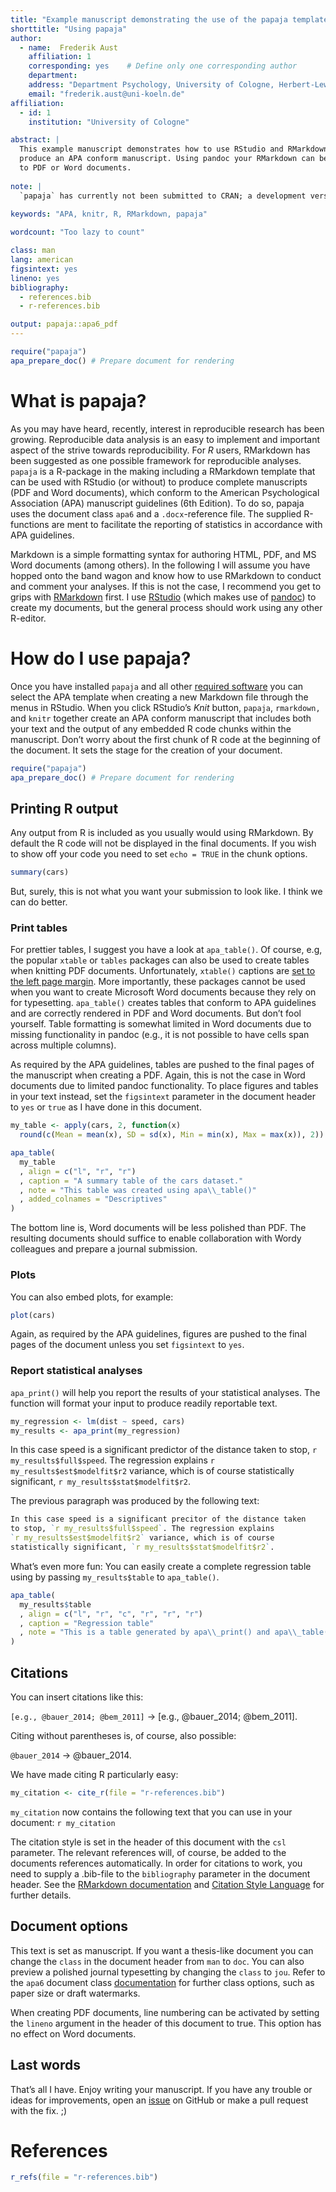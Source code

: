 ```yaml
---
title: "Example manuscript demonstrating the use of the papaja template"
shorttitle: "Using papaja"
author: 
  - name:  Frederik Aust
    affiliation: 1
    corresponding: yes    # Define only one corresponding author
    department:
    address: "Department Psychology, University of Cologne, Herbert-Lewin-Str. 2, 50931 Köln, Germany"
    email: "frederik.aust@uni-koeln.de"
affiliation:
  - id: 1
    institution: "University of Cologne"

abstract: |
  This example manuscript demonstrates how to use RStudio and RMarkdown to
  produce an APA conform manuscript. Using pandoc your RMarkdown can be converted
  to PDF or Word documents.
  
note: |  
  `papaja` has currently not been submitted to CRAN; a development version is available at https://github.com/crsh/papaja.
  
keywords: "APA, knitr, R, RMarkdown, papaja"

wordcount: "Too lazy to count"

class: man
lang: american
figsintext: yes
lineno: yes
bibliography:
  - references.bib
  - r-references.bib

output: papaja::apa6_pdf
---
```


```r
require("papaja")
apa_prepare_doc() # Prepare document for rendering
```

# What is papaja?
As you may have heard, recently, interest in reproducible research has been growing.
Reproducible data analysis is an easy to implement and important aspect of the strive towards reproducibility.
For *R* users, RMarkdown has been suggested as one possible framework for reproducible analyses.
`papaja` is a R-package in the making including a RMarkdown template that can be used with RStudio (or without) to produce complete manuscripts (PDF and Word documents), which conform to the American Psychological Association (APA) manuscript guidelines (6th Edition).
To do so, papaja uses the \LaTeX document class `apa6` and a `.docx`-reference file. The supplied R-functions are ment to facilitate the reporting of statistics in accordance with APA guidelines.


Markdown is a simple formatting syntax for authoring HTML, PDF, and MS Word documents (among others).
In the following I will assume you have hopped onto the band wagon and know how to use RMarkdown to conduct and comment your analyses.
If this is not the case, I recommend you get to grips with [RMarkdown](http://rmarkdown.rstudio.com/) first.
I use [RStudio](http://www.rstudio.com/) (which makes use of [pandoc](http://johnmacfarlane.net/pandoc/)) to create my documents, but the general process should work using any other R-editor.

# How do I use papaja?
Once you have installed `papaja` and all other [required software](https://github.com/crsh/papaja) you can select the APA template when creating a new Markdown file through the menus in RStudio.
When you click RStudio's *Knit* button, `papaja`, `rmarkdown,` and `knitr` together create an APA conform manuscript that includes both your text and the output of any embedded R code chunks within the manuscript.
Don't worry about the first chunk of R code at the beginning of the document.
It sets the stage for the creation of your document.

```r
require("papaja")
apa_prepare_doc() # Prepare document for rendering
```

## Printing R output
Any output from R is included as you usually would using RMarkdown.
By default the R code will not be displayed in the final documents.
If you wish to show off your code you need to set `echo = TRUE` in the chunk options.

```r
summary(cars)
```

But, surely, this is not what you want your submission to look like.
I think we can do better.

### Print tables
For prettier tables, I suggest you have a look at `apa_table()`.
Of course, e.g, the popular `xtable` or `tables` packages can also be used to create tables when knitting PDF documents.
Unfortunately, `xtable()` captions are [set to the left page margin](http://tex.stackexchange.com/questions/42209/centering-tables-in-document-class-apa6).
More importantly, these packages cannot be used when you want to create Microsoft Word documents because they rely on \LaTeX for typesetting.
`apa_table()` creates tables that conform to APA guidelines and are correctly rendered in PDF and Word documents.
But don't fool yourself.
Table formatting is somewhat limited in Word documents due to missing functionality in pandoc (e.g., it is not possible to have cells span across multiple columns).

As required by the APA guidelines, tables are pushed to the final pages of the manuscript when creating a PDF.
Again, this is not the case in Word documents due to limited pandoc functionality.
To place figures and tables in your text instead, set the `figsintext` parameter in the document header to `yes` or `true` as I have done in this document.

```r
my_table <- apply(cars, 2, function(x)
  round(c(Mean = mean(x), SD = sd(x), Min = min(x), Max = max(x)), 2))

apa_table(
  my_table
  , align = c("l", "r", "r")
  , caption = "A summary table of the cars dataset."
  , note = "This table was created using apa\\_table()"
  , added_colnames = "Descriptives"
)
```

The bottom line is, Word documents will be less polished than PDF.
The resulting documents should suffice to enable collaboration with Wordy colleagues and prepare a journal submission.

### Plots
You can also embed plots, for example:

```r
plot(cars)
```

Again, as required by the APA guidelines, figures are pushed to the final pages of the document unless you set `figsintext` to `yes`.

### Report statistical analyses
`apa_print()` will help you report the results of your statistical analyses.
The function will format your input to produce readily reportable text.

```r
my_regression <- lm(dist ~ speed, cars)
my_results <- apa_print(my_regression)
```

In this case speed is a significant predictor of the distance taken to stop, `r my_results$full$speed`.
The regression explains `r my_results$est$modelfit$r2` variance, which is of course statistically significant, `r my_results$stat$modelfit$r2`.

The previous paragraph was produced by the following text:

```r
In this case speed is a significant precitor of the distance taken
to stop, `r my_results$full$speed`. The regression explains
`r my_results$est$modelfit$r2` variance, which is of course
statistically significant, `r my_results$stat$modelfit$r2`.
```

What's even more fun: You can easily create a complete regression table using by passing `my_results$table` to `apa_table()`.

```r
apa_table(
  my_results$table
  , align = c("l", "r", "c", "r", "r", "r")
  , caption = "Regression table"
  , note = "This is a table generated by apa\\_print() and apa\\_table()."
)
```


## Citations
You can insert citations like this:

`[e.g., @bauer_2014; @bem_2011]` &#8594; [e.g., @bauer_2014; @bem_2011].

Citing without parentheses is, of course, also possible:

`@bauer_2014` &#8594; @bauer_2014.

We have made citing R particularly easy:

```r
my_citation <- cite_r(file = "r-references.bib")
```

`my_citation` now contains the following text that you can use in your document: `r my_citation`

The citation style is set in the header of this document with the `csl` parameter.
The relevant references will, of course, be added to the documents references automatically.
In order for citations to work, you need to supply a .bib-file to the `bibliography` parameter in the document header.
See the [RMarkdown documentation](http://rmarkdown.rstudio.com/authoring_bibliographies_and_citations.html) and [Citation Style Language](http://citationstyles.org/) for further details.

## Document options
This text is set as manuscript.
If you want a thesis-like document you can change the `class` in the document header from `man` to `doc`.
You can also preview a polished journal typesetting by changing the `class` to `jou`.
Refer to the `apa6` document class [documentation](ftp://ftp.fu-berlin.de/tex/CTAN/macros/latex/contrib/apa6/apa6.pdf) for further class options, such as paper size or draft watermarks.

When creating PDF documents, line numbering can be activated by setting the `lineno` argument in the header of this document to true. This option has no effect on Word documents.

## Last words
That's all I have. Enjoy writing your manuscript. If you have any trouble or ideas for improvements, open an [issue](https://github.com/crsh/papaja/issues) on GitHub or make a pull request with the fix. ;)

# References

```r
r_refs(file = "r-references.bib")
```

\setlength{\parindent}{-0.5in}
\setlength{\leftskip}{0.5in}
\setlength{\parskip}{8pt}
